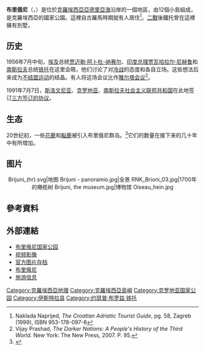{{Infobox Historic Site
| name = 布里俄尼国家公园
| native_name = Nacionalni park Brijuni
| native_language = Croatian
| image = 2010-08-16 Brijuni Vestige romain2.jpg
| caption = 罗马定居点遗迹
| locmapin = Croatia
| coordinates = {{coord|44|55|N|13|46|E|display=inline,title}}
| location ={{CRO}}[[伊斯特拉縣|伊斯特拉縣]]
| area = {{convert|7.5|km2|abbr=on}}
| visitation_num = 
| visitation_year = 
| designation1 = Croatia Natural
| designation1_offname =布里俄尼国家公园
| designation1_number = 
| designation1_free1name = 群岛
| designation1_free1value = 布里俄尼群岛
| designation1_free2name = 岛屿数量
| designation1_free2value = 14
}}
'''布里俄尼'''（{{lang-hr|Brijuni}}，{{IPA-sh|brijǔːni|pron}}）是位於[[克羅埃西亞|克羅埃西亞]][[亞德里亞海|亞德里亞海]]沿岸的一個地區，由12個小島組成，是克羅埃西亞的國家公園。這裡自古羅馬時期就有人居住<ref name ="Naprijed">Naklada Naprijed, ''The Croatian Adriatic Tourist Guide'', pg. 58, Zagreb (1999), ISBN 953-178-097-8</ref>。[[二戰|二戰]]後鐵托曾在這裡擁有別墅。

==历史==
1956年7月中旬，[[埃及|埃及]]总统[[贾迈勒·阿卜杜-纳赛尔|贾迈勒·阿卜杜-纳赛尔]]、[[印度总理|印度总理]][[贾瓦哈拉尔·尼赫鲁|贾瓦哈拉尔·尼赫鲁]]和[[南斯拉夫|南斯拉夫]]总统[[约瑟普·布罗兹·铁托|铁托]]在这里会晤，他们讨论了对[[冷战|冷战]]的态度和各自立场。这些想法后来成为[[不结盟运动|不结盟运动]]的结晶。有人将这场会议比作[[雅尔塔会议|雅尔塔会议]]<ref>Vijay Prashad, ''The Darker Nations: A People's History of the Third World.'' New York: The New Press, 2007. P. 95.</ref>。

1991年7月7日，[[斯洛文尼亚|斯洛文尼亚]]、[[克罗地亚|克罗地亚]]、[[南斯拉夫社会主义联邦共和国|南斯拉夫社会主义联邦共和国]]在此地签订[[布里俄尼协议|三方签订的协议]]。

==生态==
20世纪初，一些[[花鹿|花鹿]]和[[黇鹿|黇鹿]]被引入布里俄尼群岛。<ref name="animals">{{cite web |url=http://www.brijuni.hr/Home.aspx?PageID=69 |archive-url=https://web.archive.org/web/20070329125631/http://www.brijuni.hr/Home.aspx?PageID=69 |dead-url=yes |archive-date=2007-03-29 |title=Životinje u slobodnoj prirodi |publisher=Brijuni National Park |language=hr |accessdate=2010-06-16 }}</ref>它们的数量在接下来的几十年中有所增加。

==图片==
<center>
<gallery mode="packed">
Brijuni_(hr).svg|地图
Brijuni - panoramio.jpg|全景
RNK_Brioni_03.jpg|1700年的橄榄树
Brijuni, the museum.jpg|博物馆
Oiseau_hein.jpg
</gallery>
</center>

==參考資料==
{{Reflist}}
== 外部連結 ==
{{Commons category|Brijuni}}
*[https://www.webcitation.org/67lGvukaV?url=http://www.brijuni.hr/ 布里俄尼国家公园]{{hr}}
*[https://vimeo.com/90208651 视频影像] {{Wayback|url=https://vimeo.com/90208651 |date=20150831144806 }}
*[https://web.archive.org/web/20151031000604/http://www.markovrdoljak.com/en/portfolio/25/#selected_image 官方图片存档]
*[http://www.brionipoloclassic.com 布里俄尼] {{Wayback|url=http://www.brionipoloclassic.com/ |date=20130808033621 }}
* [https://web.archive.org/web/20130725081217/http://brijuni-islands.net/ 旅游信息]
{{克罗地亚国家公园}}
{{Authority control}}
[[Category:克羅埃西亞地理|Category:克羅埃西亞地理]]
[[Category:克羅埃西亞島嶼|Category:克羅埃西亞島嶼]]
[[Category:克罗地亚国家公园|Category:克罗地亚国家公园]]
[[Category:伊斯特拉县|Category:伊斯特拉县]]
[[Category:约瑟普·布罗兹·铁托|Category:约瑟普·布罗兹·铁托]]